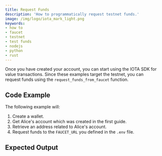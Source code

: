 ```yaml
---
title: Request Funds
description: 'How to programmatically request testnet funds.'
image: /img/logo/iota_mark_light.png
keywords:
- how to
- faucet
- testnet
- test funds
- nodejs
- python
- rust
---
```



Once you have created your account<!-- TODO [created your account](01_create_a_wallet_account.mdx) -->,
you can start using the IOTA SDK for value transactions. Since these examples target the testnet, you can request funds
using the `request_funds_from_faucet` function.

<TipFaucet/>

## Code Example

The following example will:

1. Create a wallet.
2. Get Alice's account which was created in the first guide<!-- TODO [created in the first guide](01_create_a_wallet_account.mdx) -->.
3. Retrieve an address related to Alice's account.
4. Request funds to the `FAUCET_URL` you defined in the `.env` file.

<Tabs groupId="language">
    <TabItem value="rust" label="Rust">
        <RustCode/>
    </TabItem>
    <TabItem value="nodejs" label="Nodejs">
        <NodejsCode/>
    </TabItem>
    <TabItem value="python" label="Python">
        <PythonCode/>
    </TabItem>
</Tabs>

## Expected Output

<Output/>
